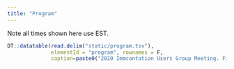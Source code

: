```yaml
---
title: "Program"
---
```


Note all times shown here use EST. 

```r
DT::datatable(read.delim("static/program.tsv"),
              elementId = "program", rownames = F,
              caption=paste0("2020 Immcantation Users Group Meeting. Final progam."))
```


